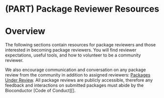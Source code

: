# (PART) Package Reviewer Resources {-}

# Overview {.unnumbered #reviewer-resources-overview}

The following sections contain resources for package reviewers and those
interested in becoming package reviewers. You will find reviewer expectations,
useful tools, and how to volunteer to be a community reviewer.

We also encourage communication and conversation on any package review from the
community in addition to assigned reviewers: [Packages Under Review][]. All
package reviews are publicly accessible, therefore any feedback and interactions on
submitted packages must abide by the Bioconductor [Code of Conduct][].

[Packages Under Review]: https://github.com/Bioconductor/Contributions/issues
